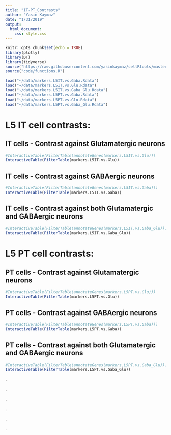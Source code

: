 ```yaml
---
title: "IT-PT_Contrasts"
author: "Yasin Kaymaz"
date: "1/31/2019"
output:
  html_document:
    css: style.css
---
```


```r
knitr::opts_chunk$set(echo = TRUE)
library(plotly)
library(DT)
library(tidyverse)
source("https://raw.githubusercontent.com/yasinkaymaz/cellRtools/master/main/functions.R")
source("code/functions.R")

load("~/data/markers.L5IT.vs.Gaba.Rdata")
load("~/data/markers.L5IT.vs.Glu.Rdata")
load("~/data/markers.L5IT.vs.Gaba_Glu.Rdata")
load("~/data/markers.L5PT.vs.Gaba.Rdata")
load("~/data/markers.L5PT.vs.Glu.Rdata")
load("~/data/markers.L5PT.vs.Gaba_Glu.Rdata")

```

# L5 IT cell contrasts:

## IT cells - Contrast against Glutamatergic neurons

```r
#InteractiveTable(FilterTable(annotateGenes(markers.L5IT.vs.Glu)))
InteractiveTable(FilterTable(markers.L5IT.vs.Glu))
```


## IT cells - Contrast against GABAergic neurons

```r
#InteractiveTable(FilterTable(annotateGenes(markers.L5IT.vs.Gaba)))
InteractiveTable(FilterTable(markers.L5IT.vs.Gaba))
```

## IT cells - Contrast against both Glutamatergic and GABAergic neurons

```r
#InteractiveTable(FilterTable(annotateGenes(markers.L5IT.vs.Gaba_Glu)))
InteractiveTable(FilterTable(markers.L5IT.vs.Gaba_Glu))
```


# L5 PT cell contrasts:

## PT cells - Contrast against Glutamatergic neurons

```r
#InteractiveTable(FilterTable(annotateGenes(markers.L5PT.vs.Glu)))
InteractiveTable(FilterTable(markers.L5PT.vs.Glu))
```


## PT cells - Contrast against GABAergic neurons

```r
#InteractiveTable(FilterTable(annotateGenes(markers.L5PT.vs.Gaba)))
InteractiveTable(FilterTable(markers.L5PT.vs.Gaba))
```

## PT cells - Contrast against both Glutamatergic and GABAergic neurons

```r
#InteractiveTable(FilterTable(annotateGenes(markers.L5PT.vs.Gaba_Glu)))
InteractiveTable(FilterTable(markers.L5PT.vs.Gaba_Glu))
```



.

.

.

.

.

.

